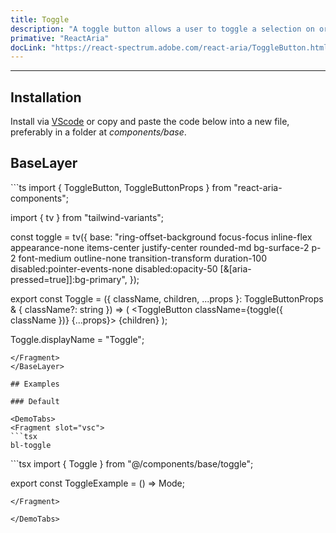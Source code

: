 ```yaml
---
title: Toggle
description: "A toggle button allows a user to toggle a selection on or off, for example switching between two states or modes."
primative: "ReactAria"
docLink: "https://react-spectrum.adobe.com/react-aria/ToggleButton.html"
---
```


---



<MdxExample>
      <ToggleExample client:load/>
</MdxExample>

## Installation

Install via [VScode](/docs/getting-started/vsc) or copy and paste the code below into a new file, preferably in a folder at _components/base_.

## BaseLayer 

<BaseLayer>
<Fragment slot="contentSlot">
```ts
import { ToggleButton, ToggleButtonProps } from "react-aria-components";

import { tv } from "tailwind-variants";

const toggle = tv({
  base: "ring-offset-background focus-focus inline-flex appearance-none items-center justify-center rounded-md bg-surface-2 p-2 font-medium outline-none transition-transform  duration-100 disabled:pointer-events-none disabled:opacity-50 [&[aria-pressed=true]]:bg-primary",
});

export const Toggle = ({
  className,
  children,
  ...props
}: ToggleButtonProps & { className?: string }) => (
  <ToggleButton className={toggle({ className })} {...props}>
    {children}
  </ToggleButton>
);

Toggle.displayName = "Toggle";

```
</Fragment>
</BaseLayer>

## Examples 

### Default

<DemoTabs>
<Fragment slot="vsc">
```tsx
bl-toggle 
```
</Fragment>
<Fragment slot="react">
```tsx
import { Toggle } from "@/components/base/toggle";

export const ToggleExample = () => <Toggle>Mode</Toggle>;

```
</Fragment>

</DemoTabs>


